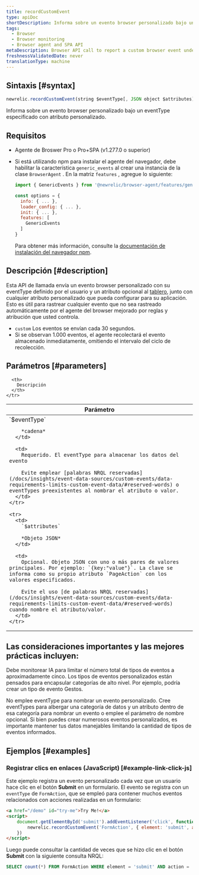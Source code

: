 ```yaml
---
title: recordCustomEvent
type: apiDoc
shortDescription: Informa sobre un evento browser personalizado bajo un eventType especificado con atributo personalizado.
tags:
  - Browser
  - Browser monitoring
  - Browser agent and SPA API
metaDescription: Browser API call to report a custom browser event under a specified eventType with custom attributes.
freshnessValidatedDate: never
translationType: machine
---
```


## Sintaxis [#syntax]

```js
newrelic.recordCustomEvent(string $eventType[, JSON object $attributes])
```

Informa sobre un evento browser personalizado bajo un eventType especificado con atributo personalizado.

## Requisitos

* Agente de Broswer Pro o Pro+SPA (v1.277.0 o superior)

* Si está utilizando npm para instalar el agente del navegador, debe habilitar la característica `generic_events` al crear una instancia de la clase `BrowserAgent` . En la matriz `features` , agregue lo siguiente:

  ```js
  import { GenericEvents } from '@newrelic/browser-agent/features/generic_events';

  const options = {
    info: { ... },
    loader_config: { ... },
    init: { ... },
    features: [
      GenericEvents
    ]
  }
  ```

  Para obtener más información, consulte la [documentación de instalación del navegador npm](https://www.npmjs.com/package/@newrelic/browser-agent#new-relic-browser-agent).

## Descripción [#description]

Esta API de llamada envía un evento browser personalizado con su eventType definido por el usuario y un atributo opcional al [tablero](/docs/query-your-data/explore-query-data/dashboards/introduction-new-relic-one-dashboards), junto con cualquier atributo personalizado que pueda configurar para su aplicación. Esto es útil para rastrear cualquier evento que no sea rastreado automáticamente por el agente del browser mejorado por reglas y atribución que usted controla.

* `custom` Los eventos se envían cada 30 segundos.
* Si se observan 1.000 eventos, el agente recolectará el evento almacenado inmediatamente, omitiendo el intervalo del ciclo de recolección.

## Parámetros [#parameters]

<table>
  <thead>
    <tr>
      <th width="25%">
        Parámetro
      </th>

      <th>
        Descripción
      </th>
    </tr>
  </thead>

  <tbody>
    <tr>
      <td>
        `$eventType`

        *cadena*
      </td>

      <td>
        Requerido. El eventType para almacenar los datos del evento

        Evite emplear [palabras NRQL reservadas](/docs/insights/event-data-sources/custom-events/data-requirements-limits-custom-event-data/#reserved-words) o eventTypes preexistentes al nombrar el atributo o valor.
      </td>
    </tr>

    <tr>
      <td>
        `$attributes`

        *Objeto JSON*
      </td>

      <td>
        Opcional. Objeto JSON con uno o más pares de valores principales. Por ejemplo: `{key:"value"}`. La clave se informa como su propio atributo `PageAction` con los valores especificados.

        Evite el uso [de palabras NRQL reservadas](/docs/insights/event-data-sources/custom-events/data-requirements-limits-custom-event-data/#reserved-words) cuando nombre el atributo/valor.
      </td>
    </tr>
  </tbody>
</table>

## Las consideraciones importantes y las mejores prácticas incluyen:

Debe monitorear IA para limitar el número total de tipos de eventos a aproximadamente cinco. Los tipos de eventos personalizados están pensados para encapsular categorías de alto nivel. Por ejemplo, podría crear un tipo de evento Gestos.

No emplee eventType para nombrar un evento personalizado. Cree eventTypes para albergar una categoría de datos y un atributo dentro de esa categoría para nombrar un evento o emplee el parámetro de nombre opcional. Si bien puedes crear numerosos eventos personalizados, es importante mantener tus datos manejables limitando la cantidad de tipos de eventos informados.

## Ejemplos [#examples]

### Registrar clics en enlaces (JavaScript) [#example-link-click-js]

Este ejemplo registra un evento personalizado cada vez que un usuario hace clic en el botón <DNT>**Submit**</DNT> en un formulario. El evento se registra con un `eventType` de `FormAction`, que se empleó para contener muchos eventos relacionados con acciones realizadas en un formulario:

```html
<a href="/demo" id="try-me">Try Me!</a>
<script>
    document.getElementById('submit').addEventListener('click', function(e) {
        newrelic.recordCustomEvent('FormAction', { element: 'submit', action: 'click' });
    })
</script>
```

Luego puede consultar la cantidad de veces que se hizo clic en el botón <DNT>**Submit**</DNT> con la siguiente consulta NRQL:

```sql
SELECT count(*) FROM FormAction WHERE element = 'submit' AND action = 'click' SINCE 1 hour ago
```